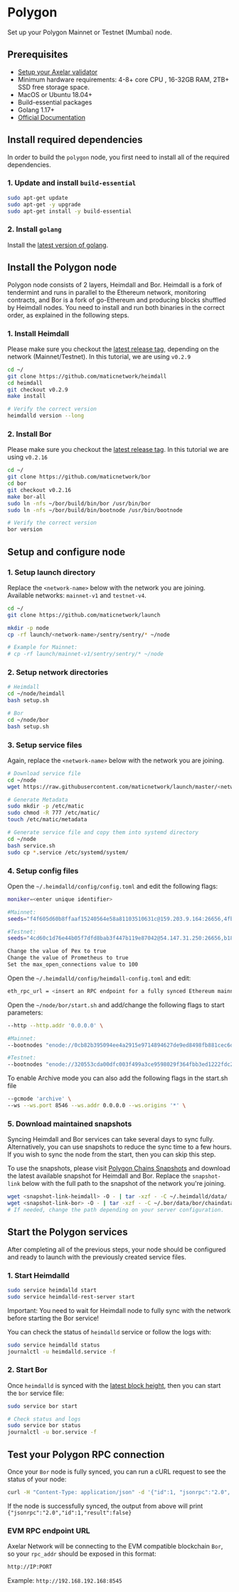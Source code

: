 # Polygon


Set up your Polygon Mainnet or Testnet (Mumbai) node.

## Prerequisites

- [Setup your Axelar validator](/validator/setup)
- Minimum hardware requirements: 4-8+ core CPU , 16-32GB RAM, 2TB+ SSD free storage space.
- MacOS or Ubuntu 18.04+
- Build-essential packages
- Golang 1.17+
- [Official Documentation](https://docs.polygon.technology/docs/integrate/full-node-binaries)

## Install required dependencies

In order to build the `polygon` node, you first need to install all of the required dependencies.

### 1. Update and install `build-essential`

```bash
sudo apt-get update
sudo apt-get -y upgrade
sudo apt-get install -y build-essential
```

### 2. Install `golang`

Install the [latest version of golang](https://go.dev/doc/install).

## Install the Polygon node

Polygon node consists of 2 layers, Heimdall and Bor. Heimdall is a fork of tendermint and runs in parallel to the Ethereum network, monitoring contracts, and Bor is a fork of go-Ethereum and producing blocks shuffled by Heimdall nodes. You need to install and run both binaries in the correct order, as explained in the following steps.

### 1. Install Heimdall

Please make sure you checkout the [latest release tag](https://github.com/maticnetwork/heimdall/tags), depending on the network (Mainnet/Testnet). In this tutorial, we are using `v0.2.9`

```bash
cd ~/
git clone https://github.com/maticnetwork/heimdall
cd heimdall
git checkout v0.2.9
make install

# Verify the correct version
heimdalld version --long
```

### 2. Install Bor

Please make sure you checkout the [latest release tag](https://github.com/maticnetwork/bor/tags). In this tutorial we are using `v0.2.16`

```bash
cd ~/
git clone https://github.com/maticnetwork/bor
cd bor
git checkout v0.2.16
make bor-all
sudo ln -nfs ~/bor/build/bin/bor /usr/bin/bor
sudo ln -nfs ~/bor/build/bin/bootnode /usr/bin/bootnode

# Verify the correct version
bor version
```

## Setup and configure node

### 1. Setup launch directory

Replace the `<network-name>` below with the network you are joining.
Available networks: `mainnet-v1` and `testnet-v4`.

```bash
cd ~/
git clone https://github.com/maticnetwork/launch

mkdir -p node
cp -rf launch/<network-name>/sentry/sentry/* ~/node

# Example for Mainnet:
# cp -rf launch/mainnet-v1/sentry/sentry/* ~/node
```

### 2. Setup network directories

```bash
# Heimdall
cd ~/node/heimdall
bash setup.sh

# Bor
cd ~/node/bor
bash setup.sh
```

### 3. Setup service files

Again, replace the `<network-name>` below with the network you are joining.

```bash
# Download service file
cd ~/node
wget https://raw.githubusercontent.com/maticnetwork/launch/master/<network-name>/service.sh

# Generate Metadata
sudo mkdir -p /etc/matic
sudo chmod -R 777 /etc/matic/
touch /etc/matic/metadata

# Generate service file and copy them into systemd directory
cd ~/node
bash service.sh
sudo cp *.service /etc/systemd/system/
```

### 4. Setup config files

Open the `~/.heimdalld/config/config.toml` and edit the following flags:

```bash
moniker=<enter unique identifier>

#Mainnet:
seeds="f4f605d60b8ffaaf15240564e58a81103510631c@159.203.9.164:26656,4fb1bc820088764a564d4f66bba1963d47d82329@44.232.55.71:26656,902484e868c6a4bace1bb3cf4b6ba1667561b158@18.228.218.160:26656,afc41bd37d549186cec915c5a4feb3071871cdc1@18.228.98.237:26656,587df41fb0198d72a9e153c608b2c0d840551429@35.182.147.162:26656,ad7bc1c45641454893c74b50357a1bd87778bb50@52.60.36.93:26656"

#Testnet:
seeds="4cd60c1d76e44b05f7dfd8bab3f447b119e87042@54.147.31.250:26656,b18bbe1f3d8576f4b73d9b18976e71c65e839149@34.226.134.117:26656"

Change the value of Pex to true
Change the value of Prometheus to true
Set the max_open_connections value to 100
```

Open the `~/.heimdalld/config/heimdall-config.toml` and edit:

```bash
eth_rpc_url = <insert an RPC endpoint for a fully synced Ethereum mainnet node or Goerli testnet node, i.e Infura.>
```

Open the `~/node/bor/start.sh` and add/change the following flags to start parameters:

```bash
--http --http.addr '0.0.0.0' \

#Mainnet:
--bootnodes "enode://0cb82b395094ee4a2915e9714894627de9ed8498fb881cec6db7c65e8b9a5bd7f2f25cc84e71e89d0947e51c76e85d0847de848c7782b13c0255247a6758178c@44.232.55.71:30303,enode://88116f4295f5a31538ae409e4d44ad40d22e44ee9342869e7d68bdec55b0f83c1530355ce8b41fbec0928a7d75a5745d528450d30aec92066ab6ba1ee351d710@159.203.9.164:30303"

#Testnet:
--bootnodes "enode://320553cda00dfc003f499a3ce9598029f364fbb3ed1222fdc20a94d97dcc4d8ba0cd0bfa996579dcc6d17a534741fb0a5da303a90579431259150de66b597251@54.147.31.250:30303"
```

To enable Archive mode you can also add the following flags in the start.sh file
```bash
--gcmode 'archive' \
--ws --ws.port 8546 --ws.addr 0.0.0.0 --ws.origins '*' \
```


### 5. Download maintained snapshots

<Callout emoji="ℹ️">
  Syncing Heimdall and Bor services can take several days to sync fully. Alternatively, you can use snapshots to reduce the sync time to a few hours. If you wish to sync the node from the start, then you can skip this step.
</Callout>

To use the snapshots, please visit [Polygon Chains Snapshots](https://snapshots.matic.today/) and download the latest available snapshot for Heimdall and Bor. Replace the `snapshot-link` below with the full path to the snapshot of the network you're joining.

```bash
wget <snapshot-link-heimdall> -O - | tar -xzf - -C ~/.heimdalld/data/
wget <snapshot-link-bor> -O - | tar -xzf - -C ~/.bor/data/bor/chaindata
# If needed, change the path depending on your server configuration.
```

## Start the Polygon services

After completing all of the previous steps, your node should be configured and ready to launch with the previously created service files.

### 1. Start Heimdalld

```bash
sudo service heimdalld start
sudo service heimdalld-rest-server start
```

<Callout type="warning" emoji="⚠️">
  Important: You need to wait for Heimdall node to fully sync with the network before starting the Bor service!
</Callout>

You can check the status of `heimdalld` service or follow the logs with:

```bash
sudo service heimdalld status
journalctl -u heimdalld.service -f
```

### 2. Start Bor

Once `heimdalld` is synced with the [latest block height](https://wallet.polygon.technology/staking/), then you can start the `bor` service file:

```bash
sudo service bor start

# Check status and logs
sudo service bor status
journalctl -u bor.service -f
```

## Test your Polygon RPC connection

Once your `Bor` node is fully synced, you can run a cURL request to see the status of your node:

```bash
curl -H "Content-Type: application/json" -d '{"id":1, "jsonrpc":"2.0", "method": "eth_syncing", "params":[]}' localhost:8545
```

If the node is successfully synced, the output from above will print `{"jsonrpc":"2.0","id":1,"result":false}`

### EVM RPC endpoint URL

Axelar Network will be connecting to the EVM compatible blockchain `Bor`, so your `rpc_addr` should be exposed in this format:

```bash
http://IP:PORT
```

Example:
`http://192.168.192.168:8545`
